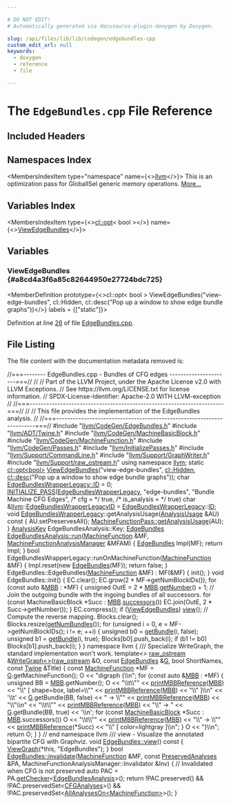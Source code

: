 ```yaml
---

# DO NOT EDIT!
# Automatically generated via docusaurus-plugin-doxygen by Doxygen.

slug: /api/files/lib/lib/codegen/edgebundles-cpp
custom_edit_url: null
keywords:
  - doxygen
  - reference
  - file

---
```





# The `EdgeBundles.cpp` File Reference

<DoxygenPage pluginConfig={pluginConfig}>



## Included Headers

<IncludesList>
<IncludesListItem
  filePath="llvm/CodeGen/EdgeBundles.h"
  permalink="/docs/api/files/include/include/llvm/include/llvm/codegen/edgebundles-h"
  isLocal="true" />
<IncludesListItem
  filePath="llvm/ADT/Twine.h"
  permalink="/docs/api/files/include/include/llvm/include/llvm/adt/twine-h"
  isLocal="true" />
<IncludesListItem
  filePath="llvm/CodeGen/MachineBasicBlock.h"
  permalink="/docs/api/files/include/include/llvm/include/llvm/codegen/machinebasicblock-h"
  isLocal="true" />
<IncludesListItem
  filePath="llvm/CodeGen/MachineFunction.h"
  permalink="/docs/api/files/include/include/llvm/include/llvm/codegen/machinefunction-h"
  isLocal="true" />
<IncludesListItem
  filePath="llvm/CodeGen/Passes.h"
  permalink="/docs/api/files/include/include/llvm/include/llvm/codegen/passes-h"
  isLocal="true" />
<IncludesListItem
  filePath="llvm/InitializePasses.h"
  permalink="/docs/api/files/include/include/llvm/initializepasses-h"
  isLocal="true" />
<IncludesListItem
  filePath="llvm/Support/CommandLine.h"
  permalink="/docs/api/files/include/include/llvm/include/llvm/support/commandline-h"
  isLocal="true" />
<IncludesListItem
  filePath="llvm/Support/GraphWriter.h"
  permalink="/docs/api/files/include/include/llvm/include/llvm/support/graphwriter-h"
  isLocal="true" />
<IncludesListItem
  filePath="llvm/Support/raw_ostream.h"
  permalink="/docs/api/files/include/include/llvm/include/llvm/support/raw-ostream-h"
  isLocal="true" />
</IncludesList>

## Namespaces Index

<MembersIndex>

<MembersIndexItem
  type="namespace"
  name={<><a href="/docs/api/namespaces/llvm">llvm</a></>}>
This is an optimization pass for GlobalISel generic memory operations. <a href="/docs/api/namespaces/llvm/#details">More...</a>
</MembersIndexItem>

</MembersIndex>

## Variables Index

<MembersIndex>

<MembersIndexItem
  type={<><a href="/docs/api/classes/llvm/cl/opt">cl::opt</a>&lt; bool &gt;</>}
  name={<><a href="#a8cd4a3f6a85c82644950e27724bdc725">ViewEdgeBundles</a></>}>
</MembersIndexItem>

</MembersIndex>


<SectionDefinition>

## Variables

### ViewEdgeBundles {#a8cd4a3f6a85c82644950e27724bdc725}

<MemberDefinition
  prototype={<>cl::opt&lt; bool &gt; ViewEdgeBundles(&quot;view-edge-bundles&quot;, cl::Hidden, cl::desc(&quot;Pop up a window to show edge bundle graphs&quot;))</>}
  labels = {["static"]}>

Definition at line <a href="#l00026">26</a> of file <a href="/docs/api/files/lib/lib/codegen/edgebundles-cpp">EdgeBundles.cpp</a>.
</MemberDefinition>

</SectionDefinition>

## File Listing

The file content with the documentation metadata removed is:

<ProgramListing>

<Link id="l00001" /><CodeLine lineNumber="1"><span class="doxyHighlightComment">//===-------- EdgeBundles.cpp - Bundles of CFG edges ----------------------===//</span></CodeLine>
<Link id="l00002" /><CodeLine lineNumber="2"><span class="doxyHighlightComment">//</span></CodeLine>
<Link id="l00003" /><CodeLine lineNumber="3"><span class="doxyHighlightComment">// Part of the LLVM Project, under the Apache License v2.0 with LLVM Exceptions.</span></CodeLine>
<Link id="l00004" /><CodeLine lineNumber="4"><span class="doxyHighlightComment">// See https://llvm.org/LICENSE.txt for license information.</span></CodeLine>
<Link id="l00005" /><CodeLine lineNumber="5"><span class="doxyHighlightComment">// SPDX-License-Identifier: Apache-2.0 WITH LLVM-exception</span></CodeLine>
<Link id="l00006" /><CodeLine lineNumber="6"><span class="doxyHighlightComment">//</span></CodeLine>
<Link id="l00007" /><CodeLine lineNumber="7"><span class="doxyHighlightComment">//===----------------------------------------------------------------------===//</span></CodeLine>
<Link id="l00008" /><CodeLine lineNumber="8"><span class="doxyHighlightComment">//</span></CodeLine>
<Link id="l00009" /><CodeLine lineNumber="9"><span class="doxyHighlightComment">// This file provides the implementation of the EdgeBundles analysis.</span></CodeLine>
<Link id="l00010" /><CodeLine lineNumber="10"><span class="doxyHighlightComment">//</span></CodeLine>
<Link id="l00011" /><CodeLine lineNumber="11"><span class="doxyHighlightComment">//===----------------------------------------------------------------------===//</span></CodeLine>
<Link id="l00012" /><CodeLine lineNumber="12"></CodeLine>
<Link id="l00013" /><CodeLine lineNumber="13"><span class="doxyHighlightPreprocessor">#include &quot;<a href="/docs/api/files/include/include/llvm/include/llvm/codegen/edgebundles-h">llvm/CodeGen/EdgeBundles.h</a>&quot;</span></CodeLine>
<Link id="l00014" /><CodeLine lineNumber="14"><span class="doxyHighlightPreprocessor">#include &quot;<a href="/docs/api/files/include/include/llvm/include/llvm/adt/twine-h">llvm/ADT/Twine.h</a>&quot;</span></CodeLine>
<Link id="l00015" /><CodeLine lineNumber="15"><span class="doxyHighlightPreprocessor">#include &quot;<a href="/docs/api/files/include/include/llvm/include/llvm/codegen/machinebasicblock-h">llvm/CodeGen/MachineBasicBlock.h</a>&quot;</span></CodeLine>
<Link id="l00016" /><CodeLine lineNumber="16"><span class="doxyHighlightPreprocessor">#include &quot;<a href="/docs/api/files/include/include/llvm/include/llvm/codegen/machinefunction-h">llvm/CodeGen/MachineFunction.h</a>&quot;</span></CodeLine>
<Link id="l00017" /><CodeLine lineNumber="17"><span class="doxyHighlightPreprocessor">#include &quot;<a href="/docs/api/files/include/include/llvm/include/llvm/codegen/passes-h">llvm/CodeGen/Passes.h</a>&quot;</span></CodeLine>
<Link id="l00018" /><CodeLine lineNumber="18"><span class="doxyHighlightPreprocessor">#include &quot;<a href="/docs/api/files/include/include/llvm/initializepasses-h">llvm/InitializePasses.h</a>&quot;</span></CodeLine>
<Link id="l00019" /><CodeLine lineNumber="19"><span class="doxyHighlightPreprocessor">#include &quot;<a href="/docs/api/files/include/include/llvm/include/llvm/support/commandline-h">llvm/Support/CommandLine.h</a>&quot;</span></CodeLine>
<Link id="l00020" /><CodeLine lineNumber="20"><span class="doxyHighlightPreprocessor">#include &quot;<a href="/docs/api/files/include/include/llvm/include/llvm/support/graphwriter-h">llvm/Support/GraphWriter.h</a>&quot;</span></CodeLine>
<Link id="l00021" /><CodeLine lineNumber="21"><span class="doxyHighlightPreprocessor">#include &quot;<a href="/docs/api/files/include/include/llvm/include/llvm/support/raw-ostream-h">llvm/Support/raw&#95;ostream.h</a>&quot;</span></CodeLine>
<Link id="l00022" /><CodeLine lineNumber="22"></CodeLine>
<Link id="l00023" /><CodeLine lineNumber="23"><span class="doxyHighlightKeyword">using namespace </span><span class="doxyHighlight"><a href="/docs/api/namespaces/llvm">llvm</a>;</span></CodeLine>
<Link id="l00024" /><CodeLine lineNumber="24"></CodeLine>
<Link id="l00025" /><CodeLine lineNumber="25"><span class="doxyHighlightKeyword">static</span><span class="doxyHighlight"> <a href="/docs/api/classes/llvm/cl/opt">cl::opt&lt;bool&gt;</a></span></CodeLine>
<Link id="l00026" /><CodeLine lineNumber="26" lineLink="#a8cd4a3f6a85c82644950e27724bdc725"><span class="doxyHighlight"><a href="#a8cd4a3f6a85c82644950e27724bdc725">ViewEdgeBundles</a>(</span><span class="doxyHighlightStringLiteral">&quot;view-edge-bundles&quot;</span><span class="doxyHighlight">, <a href="/docs/api/namespaces/llvm/cl/#a68075925a54790e71ca790e1d4f21a40a263ac008d8d31f13ce460395fc4cf7e6">cl::Hidden</a>,</span></CodeLine>
<Link id="l00027" /><CodeLine lineNumber="27"><span class="doxyHighlight">                <a href="/docs/api/structs/llvm/cl/desc">cl::desc</a>(</span><span class="doxyHighlightStringLiteral">&quot;Pop up a window to show edge bundle graphs&quot;</span><span class="doxyHighlight">));</span></CodeLine>
<Link id="l00028" /><CodeLine lineNumber="28"></CodeLine>
<Link id="l00029" /><CodeLine lineNumber="29"><span class="doxyHighlightKeywordType">char</span><span class="doxyHighlight"> <a href="/docs/api/classes/llvm/edgebundleswrapperlegacy/#a3b9231e6c7580d7a34dbb238623163d7">EdgeBundlesWrapperLegacy::ID</a> = 0;</span></CodeLine>
<Link id="l00030" /><CodeLine lineNumber="30"></CodeLine>
<Link id="l00031" /><CodeLine lineNumber="31"><span class="doxyHighlight"><a href="/docs/api/files/include/include/llvm/passsupport-h/#af807c9595d50b45c0008924c4679c85c">INITIALIZE&#95;PASS</a>(<a href="/docs/api/classes/llvm/edgebundleswrapperlegacy">EdgeBundlesWrapperLegacy</a>, </span><span class="doxyHighlightStringLiteral">&quot;edge-bundles&quot;</span><span class="doxyHighlight">,</span></CodeLine>
<Link id="l00032" /><CodeLine lineNumber="32"><span class="doxyHighlight">                </span><span class="doxyHighlightStringLiteral">&quot;Bundle Machine CFG Edges&quot;</span><span class="doxyHighlight">,</span></CodeLine>
<Link id="l00033" /><CodeLine lineNumber="33"><span class="doxyHighlight">                </span><span class="doxyHighlightComment">/&#42; cfg = &#42;/</span><span class="doxyHighlight"> </span><span class="doxyHighlightKeyword">true</span><span class="doxyHighlight">, </span><span class="doxyHighlightComment">/&#42; is&#95;analysis = &#42;/</span><span class="doxyHighlight"> </span><span class="doxyHighlightKeyword">true</span><span class="doxyHighlight">)</span></CodeLine>
<Link id="l00034" /><CodeLine lineNumber="34"></CodeLine>
<Link id="l00035" /><CodeLine lineNumber="35"><span class="doxyHighlight">char &amp;<a href="/docs/api/namespaces/llvm">llvm</a>::<a href="/docs/api/namespaces/llvm/#ae91d757fa0fbbd1cec23be9766ac0102">EdgeBundlesWrapperLegacyID</a> = <a href="/docs/api/classes/llvm/edgebundleswrapperlegacy">EdgeBundlesWrapperLegacy</a>::<a href="/docs/api/namespaces/llvm/callingconv/#abdf8cf606905c10634e831390981b0ed">ID</a>;</span></CodeLine>
<Link id="l00036" /><CodeLine lineNumber="36"></CodeLine>
<Link id="l00037" /><CodeLine lineNumber="37"><span class="doxyHighlightKeywordType">void</span><span class="doxyHighlight"> <a href="/docs/api/classes/llvm/edgebundleswrapperlegacy">EdgeBundlesWrapperLegacy</a>::getAnalysisUsage(<a href="/docs/api/classes/llvm/analysisusage">AnalysisUsage</a> &amp;AU)</span><span class="doxyHighlightKeyword"> const </span><span class="doxyHighlight">&#123;</span></CodeLine>
<Link id="l00038" /><CodeLine lineNumber="38"><span class="doxyHighlight">  AU.setPreservesAll();</span></CodeLine>
<Link id="l00039" /><CodeLine lineNumber="39"><span class="doxyHighlight">  <a href="/docs/api/classes/llvm/machinefunctionpass/#a864fd57b4304ef933b3281d0ef85a88e">MachineFunctionPass::getAnalysisUsage</a>(AU);</span></CodeLine>
<Link id="l00040" /><CodeLine lineNumber="40"><span class="doxyHighlight">&#125;</span></CodeLine>
<Link id="l00041" /><CodeLine lineNumber="41"></CodeLine>
<Link id="l00042" /><CodeLine lineNumber="42"><span class="doxyHighlight"><a href="/docs/api/structs/llvm/analysiskey">AnalysisKey</a> EdgeBundlesAnalysis::Key;</span></CodeLine>
<Link id="l00043" /><CodeLine lineNumber="43"></CodeLine>
<Link id="l00044" /><CodeLine lineNumber="44" lineLink="/docs/api/classes/llvm/edgebundlesanalysis/#a4c1d8421d2803cefee622646f58ce93c"><span class="doxyHighlight"><a href="/docs/api/classes/llvm/edgebundles">EdgeBundles</a> <a href="/docs/api/classes/llvm/edgebundlesanalysis/#a4c1d8421d2803cefee622646f58ce93c">EdgeBundlesAnalysis::run</a>(<a href="/docs/api/classes/llvm/machinefunction">MachineFunction</a> &amp;MF,</span></CodeLine>
<Link id="l00045" /><CodeLine lineNumber="45"><span class="doxyHighlight">                                     <a href="/docs/api/namespaces/llvm/#a064825a8817522ca733ac413a7122d36">MachineFunctionAnalysisManager</a> &amp;MFAM) &#123;</span></CodeLine>
<Link id="l00046" /><CodeLine lineNumber="46"><span class="doxyHighlight">  <a href="/docs/api/classes/llvm/edgebundles">EdgeBundles</a> Impl(MF);</span></CodeLine>
<Link id="l00047" /><CodeLine lineNumber="47"><span class="doxyHighlight">  </span><span class="doxyHighlightKeywordFlow">return</span><span class="doxyHighlight"> Impl;</span></CodeLine>
<Link id="l00048" /><CodeLine lineNumber="48"><span class="doxyHighlight">&#125;</span></CodeLine>
<Link id="l00049" /><CodeLine lineNumber="49"></CodeLine>
<Link id="l00050" /><CodeLine lineNumber="50"><span class="doxyHighlightKeywordType">bool</span><span class="doxyHighlight"> EdgeBundlesWrapperLegacy::runOnMachineFunction(<a href="/docs/api/classes/llvm/machinefunction">MachineFunction</a> &amp;MF) &#123;</span></CodeLine>
<Link id="l00051" /><CodeLine lineNumber="51"><span class="doxyHighlight">  Impl.reset(</span><span class="doxyHighlightKeyword">new</span><span class="doxyHighlight"> <a href="/docs/api/classes/llvm/edgebundles">EdgeBundles</a>(MF));</span></CodeLine>
<Link id="l00052" /><CodeLine lineNumber="52"><span class="doxyHighlight">  </span><span class="doxyHighlightKeywordFlow">return</span><span class="doxyHighlight"> </span><span class="doxyHighlightKeyword">false</span><span class="doxyHighlight">;</span></CodeLine>
<Link id="l00053" /><CodeLine lineNumber="53"><span class="doxyHighlight">&#125;</span></CodeLine>
<Link id="l00054" /><CodeLine lineNumber="54"></CodeLine>
<Link id="l00055" /><CodeLine lineNumber="55"><span class="doxyHighlight">EdgeBundles::EdgeBundles(<a href="/docs/api/classes/llvm/machinefunction">MachineFunction</a> &amp;MF) : MF(&amp;MF) &#123; init(); &#125;</span></CodeLine>
<Link id="l00056" /><CodeLine lineNumber="56"></CodeLine>
<Link id="l00057" /><CodeLine lineNumber="57"><span class="doxyHighlightKeywordType">void</span><span class="doxyHighlight"> EdgeBundles::init() &#123;</span></CodeLine>
<Link id="l00058" /><CodeLine lineNumber="58"><span class="doxyHighlight">  EC.clear();</span></CodeLine>
<Link id="l00059" /><CodeLine lineNumber="59"><span class="doxyHighlight">  EC.grow(2 &#42; MF-&gt;getNumBlockIDs());</span></CodeLine>
<Link id="l00060" /><CodeLine lineNumber="60"></CodeLine>
<Link id="l00061" /><CodeLine lineNumber="61"><span class="doxyHighlight">  </span><span class="doxyHighlightKeywordFlow">for</span><span class="doxyHighlight"> (</span><span class="doxyHighlightKeyword">const</span><span class="doxyHighlight"> </span><span class="doxyHighlightKeyword">auto</span><span class="doxyHighlight"> &amp;<a href="/docs/api/files/lib/lib/target/lib/target/arm/armslshardening-cpp/#a5958512eae2979bd2eb383977996a600">MBB</a> : &#42;MF) &#123;</span></CodeLine>
<Link id="l00062" /><CodeLine lineNumber="62"><span class="doxyHighlight">    </span><span class="doxyHighlightKeywordType">unsigned</span><span class="doxyHighlight"> OutE = 2 &#42; <a href="/docs/api/files/lib/lib/target/lib/target/arm/armslshardening-cpp/#a5958512eae2979bd2eb383977996a600">MBB</a>.<a href="/docs/api/classes/llvm/machinebasicblock/#a3aa22d521bd6a7e6b9f35545dc7b0f1e">getNumber</a>() + 1;</span></CodeLine>
<Link id="l00063" /><CodeLine lineNumber="63"><span class="doxyHighlight">    </span><span class="doxyHighlightComment">// Join the outgoing bundle with the ingoing bundles of all successors.</span></CodeLine>
<Link id="l00064" /><CodeLine lineNumber="64"><span class="doxyHighlight">    </span><span class="doxyHighlightKeywordFlow">for</span><span class="doxyHighlight"> (</span><span class="doxyHighlightKeyword">const</span><span class="doxyHighlight"> MachineBasicBlock &#42;Succ : <a href="/docs/api/files/lib/lib/target/lib/target/arm/armslshardening-cpp/#a5958512eae2979bd2eb383977996a600">MBB</a>.<a href="/docs/api/classes/llvm/machinebasicblock/#ad88ff1529541fb4e243cc8ed90b11131">successors</a>())</span></CodeLine>
<Link id="l00065" /><CodeLine lineNumber="65"><span class="doxyHighlight">      EC.join(OutE, 2 &#42; Succ-&gt;getNumber());</span></CodeLine>
<Link id="l00066" /><CodeLine lineNumber="66"><span class="doxyHighlight">  &#125;</span></CodeLine>
<Link id="l00067" /><CodeLine lineNumber="67"><span class="doxyHighlight">  EC.compress();</span></CodeLine>
<Link id="l00068" /><CodeLine lineNumber="68"><span class="doxyHighlight">  </span><span class="doxyHighlightKeywordFlow">if</span><span class="doxyHighlight"> (<a href="#a8cd4a3f6a85c82644950e27724bdc725">ViewEdgeBundles</a>)</span></CodeLine>
<Link id="l00069" /><CodeLine lineNumber="69"><span class="doxyHighlight">    <a href="/docs/api/classes/llvm/edgebundles/#a9b9e5d1516e1802319ee59a46cc3dac7">view</a>();</span></CodeLine>
<Link id="l00070" /><CodeLine lineNumber="70"></CodeLine>
<Link id="l00071" /><CodeLine lineNumber="71"><span class="doxyHighlight">  </span><span class="doxyHighlightComment">// Compute the reverse mapping.</span></CodeLine>
<Link id="l00072" /><CodeLine lineNumber="72"><span class="doxyHighlight">  Blocks.clear();</span></CodeLine>
<Link id="l00073" /><CodeLine lineNumber="73"><span class="doxyHighlight">  Blocks.resize(<a href="/docs/api/classes/llvm/edgebundles/#a9622c5f8f20875b7770001a92a4bb32f">getNumBundles</a>());</span></CodeLine>
<Link id="l00074" /><CodeLine lineNumber="74"></CodeLine>
<Link id="l00075" /><CodeLine lineNumber="75"><span class="doxyHighlight">  </span><span class="doxyHighlightKeywordFlow">for</span><span class="doxyHighlight"> (</span><span class="doxyHighlightKeywordType">unsigned</span><span class="doxyHighlight"> i = 0, e = MF-&gt;getNumBlockIDs(); i != e; ++i) &#123;</span></CodeLine>
<Link id="l00076" /><CodeLine lineNumber="76"><span class="doxyHighlight">    </span><span class="doxyHighlightKeywordType">unsigned</span><span class="doxyHighlight"> b0 = <a href="/docs/api/classes/llvm/edgebundles/#a82ab46612904a1a2bbacf62facbfc306">getBundle</a>(i, </span><span class="doxyHighlightKeyword">false</span><span class="doxyHighlight">);</span></CodeLine>
<Link id="l00077" /><CodeLine lineNumber="77"><span class="doxyHighlight">    </span><span class="doxyHighlightKeywordType">unsigned</span><span class="doxyHighlight"> b1 = <a href="/docs/api/classes/llvm/edgebundles/#a82ab46612904a1a2bbacf62facbfc306">getBundle</a>(i, </span><span class="doxyHighlightKeyword">true</span><span class="doxyHighlight">);</span></CodeLine>
<Link id="l00078" /><CodeLine lineNumber="78"><span class="doxyHighlight">    Blocks&#91;b0&#93;.push&#95;back(i);</span></CodeLine>
<Link id="l00079" /><CodeLine lineNumber="79"><span class="doxyHighlight">    </span><span class="doxyHighlightKeywordFlow">if</span><span class="doxyHighlight"> (b1 != b0)</span></CodeLine>
<Link id="l00080" /><CodeLine lineNumber="80"><span class="doxyHighlight">      Blocks&#91;b1&#93;.push&#95;back(i);</span></CodeLine>
<Link id="l00081" /><CodeLine lineNumber="81"><span class="doxyHighlight">  &#125;</span></CodeLine>
<Link id="l00082" /><CodeLine lineNumber="82"><span class="doxyHighlight">&#125;</span></CodeLine>
<Link id="l00083" /><CodeLine lineNumber="83"></CodeLine>
<Link id="l00084" /><CodeLine lineNumber="84"><span class="doxyHighlightKeyword">namespace </span><span class="doxyHighlight">llvm &#123;</span></CodeLine>
<Link id="l00085" /><CodeLine lineNumber="85"></CodeLine>
<Link id="l00086" /><CodeLine lineNumber="86"><span class="doxyHighlightComment">/// Specialize WriteGraph, the standard implementation won&#39;t work.</span></CodeLine>
<Link id="l00087" /><CodeLine lineNumber="87"><span class="doxyHighlightKeyword">template</span><span class="doxyHighlight">&lt;&gt;</span></CodeLine>
<Link id="l00088" /><CodeLine lineNumber="88" lineLink="/docs/api/namespaces/llvm/#afac26e8512fe634bf04ce2c48e37d5c8"><span class="doxyHighlight"><a href="/docs/api/classes/llvm/raw-ostream">raw&#95;ostream</a> &amp;<a href="/docs/api/namespaces/llvm/#a45fc498e695e5b2061ab5e6ec8e604a1">WriteGraph&lt;&gt;</a>(<a href="/docs/api/classes/llvm/raw-ostream">raw&#95;ostream</a> &amp;O, </span><span class="doxyHighlightKeyword">const</span><span class="doxyHighlight"> <a href="/docs/api/classes/llvm/edgebundles">EdgeBundles</a> &amp;<a href="/docs/api/files/lib/lib/support/md5-cpp/#ad96b7cf3182ce2ba85e5a7a93b12c441">G</a>,</span></CodeLine>
<Link id="l00089" /><CodeLine lineNumber="89"><span class="doxyHighlight">                          </span><span class="doxyHighlightKeywordType">bool</span><span class="doxyHighlight"> ShortNames,</span></CodeLine>
<Link id="l00090" /><CodeLine lineNumber="90"><span class="doxyHighlight">                          </span><span class="doxyHighlightKeyword">const</span><span class="doxyHighlight"> <a href="/docs/api/classes/llvm/twine">Twine</a> &amp;Title) &#123;</span></CodeLine>
<Link id="l00091" /><CodeLine lineNumber="91"><span class="doxyHighlight">  </span><span class="doxyHighlightKeyword">const</span><span class="doxyHighlight"> <a href="/docs/api/classes/llvm/machinefunction">MachineFunction</a> &#42;MF = <a href="/docs/api/files/lib/lib/support/md5-cpp/#ad96b7cf3182ce2ba85e5a7a93b12c441">G</a>.getMachineFunction();</span></CodeLine>
<Link id="l00092" /><CodeLine lineNumber="92"></CodeLine>
<Link id="l00093" /><CodeLine lineNumber="93"><span class="doxyHighlight">  O &lt;&lt; </span><span class="doxyHighlightStringLiteral">&quot;digraph &#123;\\n&quot;</span><span class="doxyHighlight">;</span></CodeLine>
<Link id="l00094" /><CodeLine lineNumber="94"><span class="doxyHighlight">  </span><span class="doxyHighlightKeywordFlow">for</span><span class="doxyHighlight"> (</span><span class="doxyHighlightKeyword">const</span><span class="doxyHighlight"> </span><span class="doxyHighlightKeyword">auto</span><span class="doxyHighlight"> &amp;<a href="/docs/api/files/lib/lib/target/lib/target/arm/armslshardening-cpp/#a5958512eae2979bd2eb383977996a600">MBB</a> : &#42;MF) &#123;</span></CodeLine>
<Link id="l00095" /><CodeLine lineNumber="95"><span class="doxyHighlight">    </span><span class="doxyHighlightKeywordType">unsigned</span><span class="doxyHighlight"> BB = <a href="/docs/api/files/lib/lib/target/lib/target/arm/armslshardening-cpp/#a5958512eae2979bd2eb383977996a600">MBB</a>.getNumber();</span></CodeLine>
<Link id="l00096" /><CodeLine lineNumber="96"><span class="doxyHighlight">    O &lt;&lt; </span><span class="doxyHighlightStringLiteral">&quot;\\t\\&quot;&quot;</span><span class="doxyHighlight"> &lt;&lt; <a href="/docs/api/namespaces/llvm/#af7881286e3ea4d7f1c4a63c87c132dac">printMBBReference</a>(<a href="/docs/api/files/lib/lib/target/lib/target/arm/armslshardening-cpp/#a5958512eae2979bd2eb383977996a600">MBB</a>) &lt;&lt; </span><span class="doxyHighlightStringLiteral">&quot;\\&quot; &#91; shape=box, label=\\&quot;&quot;</span></CodeLine>
<Link id="l00097" /><CodeLine lineNumber="97"><span class="doxyHighlight">      &lt;&lt; <a href="/docs/api/namespaces/llvm/#af7881286e3ea4d7f1c4a63c87c132dac">printMBBReference</a>(<a href="/docs/api/files/lib/lib/target/lib/target/arm/armslshardening-cpp/#a5958512eae2979bd2eb383977996a600">MBB</a>) &lt;&lt; </span><span class="doxyHighlightStringLiteral">&quot;\\&quot; &#93;\\n&quot;</span></CodeLine>
<Link id="l00098" /><CodeLine lineNumber="98"><span class="doxyHighlight">      &lt;&lt; </span><span class="doxyHighlightCharLiteral">&#39;\\t&#39;</span><span class="doxyHighlight"> &lt;&lt; <a href="/docs/api/files/lib/lib/support/md5-cpp/#ad96b7cf3182ce2ba85e5a7a93b12c441">G</a>.getBundle(BB, </span><span class="doxyHighlightKeyword">false</span><span class="doxyHighlight">) &lt;&lt; </span><span class="doxyHighlightStringLiteral">&quot; -&gt; \\&quot;&quot;</span><span class="doxyHighlight"> &lt;&lt; <a href="/docs/api/namespaces/llvm/#af7881286e3ea4d7f1c4a63c87c132dac">printMBBReference</a>(<a href="/docs/api/files/lib/lib/target/lib/target/arm/armslshardening-cpp/#a5958512eae2979bd2eb383977996a600">MBB</a>)</span></CodeLine>
<Link id="l00099" /><CodeLine lineNumber="99"><span class="doxyHighlight">      &lt;&lt; </span><span class="doxyHighlightStringLiteral">&quot;\\&quot;\\n&quot;</span></CodeLine>
<Link id="l00100" /><CodeLine lineNumber="100"><span class="doxyHighlight">      &lt;&lt; </span><span class="doxyHighlightStringLiteral">&quot;\\t\\&quot;&quot;</span><span class="doxyHighlight"> &lt;&lt; <a href="/docs/api/namespaces/llvm/#af7881286e3ea4d7f1c4a63c87c132dac">printMBBReference</a>(<a href="/docs/api/files/lib/lib/target/lib/target/arm/armslshardening-cpp/#a5958512eae2979bd2eb383977996a600">MBB</a>) &lt;&lt; </span><span class="doxyHighlightStringLiteral">&quot;\\&quot; -&gt; &quot;</span><span class="doxyHighlight"> &lt;&lt; <a href="/docs/api/files/lib/lib/support/md5-cpp/#ad96b7cf3182ce2ba85e5a7a93b12c441">G</a>.getBundle(BB, </span><span class="doxyHighlightKeyword">true</span><span class="doxyHighlight">)</span></CodeLine>
<Link id="l00101" /><CodeLine lineNumber="101"><span class="doxyHighlight">      &lt;&lt; </span><span class="doxyHighlightCharLiteral">&#39;\\n&#39;</span><span class="doxyHighlight">;</span></CodeLine>
<Link id="l00102" /><CodeLine lineNumber="102"><span class="doxyHighlight">    </span><span class="doxyHighlightKeywordFlow">for</span><span class="doxyHighlight"> (</span><span class="doxyHighlightKeyword">const</span><span class="doxyHighlight"> <a href="/docs/api/classes/llvm/machinebasicblock">MachineBasicBlock</a> &#42;Succ : <a href="/docs/api/files/lib/lib/target/lib/target/arm/armslshardening-cpp/#a5958512eae2979bd2eb383977996a600">MBB</a>.successors())</span></CodeLine>
<Link id="l00103" /><CodeLine lineNumber="103"><span class="doxyHighlight">      O &lt;&lt; </span><span class="doxyHighlightStringLiteral">&quot;\\t\\&quot;&quot;</span><span class="doxyHighlight"> &lt;&lt; <a href="/docs/api/namespaces/llvm/#af7881286e3ea4d7f1c4a63c87c132dac">printMBBReference</a>(<a href="/docs/api/files/lib/lib/target/lib/target/arm/armslshardening-cpp/#a5958512eae2979bd2eb383977996a600">MBB</a>) &lt;&lt; </span><span class="doxyHighlightStringLiteral">&quot;\\&quot; -&gt; \\&quot;&quot;</span></CodeLine>
<Link id="l00104" /><CodeLine lineNumber="104"><span class="doxyHighlight">        &lt;&lt; <a href="/docs/api/namespaces/llvm/#af7881286e3ea4d7f1c4a63c87c132dac">printMBBReference</a>(&#42;Succ) &lt;&lt; </span><span class="doxyHighlightStringLiteral">&quot;\\&quot; &#91; color=lightgray &#93;\\n&quot;</span><span class="doxyHighlight">;</span></CodeLine>
<Link id="l00105" /><CodeLine lineNumber="105"><span class="doxyHighlight">  &#125;</span></CodeLine>
<Link id="l00106" /><CodeLine lineNumber="106"><span class="doxyHighlight">  O &lt;&lt; </span><span class="doxyHighlightStringLiteral">&quot;&#125;\\n&quot;</span><span class="doxyHighlight">;</span></CodeLine>
<Link id="l00107" /><CodeLine lineNumber="107"><span class="doxyHighlight">  </span><span class="doxyHighlightKeywordFlow">return</span><span class="doxyHighlight"> O;</span></CodeLine>
<Link id="l00108" /><CodeLine lineNumber="108"><span class="doxyHighlight">&#125;</span></CodeLine>
<Link id="l00109" /><CodeLine lineNumber="109"></CodeLine>
<Link id="l00110" /><CodeLine lineNumber="110"><span class="doxyHighlight">&#125; </span><span class="doxyHighlightComment">// end namespace llvm</span></CodeLine>
<Link id="l00111" /><CodeLine lineNumber="111"></CodeLine>
<Link id="l00112" /><CodeLine lineNumber="112"><span class="doxyHighlightComment">/// view - Visualize the annotated bipartite CFG with Graphviz.</span></CodeLine>
<Link id="l00113" /><CodeLine lineNumber="113" lineLink="/docs/api/classes/llvm/edgebundles/#a9b9e5d1516e1802319ee59a46cc3dac7"><span class="doxyHighlightKeywordType">void</span><span class="doxyHighlight"> <a href="/docs/api/classes/llvm/edgebundles/#a9b9e5d1516e1802319ee59a46cc3dac7">EdgeBundles::view</a>()</span><span class="doxyHighlightKeyword"> const </span><span class="doxyHighlight">&#123;</span></CodeLine>
<Link id="l00114" /><CodeLine lineNumber="114"><span class="doxyHighlight">  <a href="/docs/api/namespaces/llvm/#ab8635363d4287c93f64c55ad5567fcf0">ViewGraph</a>(&#42;</span><span class="doxyHighlightKeyword">this</span><span class="doxyHighlight">, </span><span class="doxyHighlightStringLiteral">&quot;EdgeBundles&quot;</span><span class="doxyHighlight">);</span></CodeLine>
<Link id="l00115" /><CodeLine lineNumber="115"><span class="doxyHighlight">&#125;</span></CodeLine>
<Link id="l00116" /><CodeLine lineNumber="116"></CodeLine>
<Link id="l00117" /><CodeLine lineNumber="117" lineLink="/docs/api/classes/llvm/edgebundles/#a57ef483dd270cd42f2078099e172b0bd"><span class="doxyHighlightKeywordType">bool</span><span class="doxyHighlight"> <a href="/docs/api/classes/llvm/edgebundles/#a57ef483dd270cd42f2078099e172b0bd">EdgeBundles::invalidate</a>(<a href="/docs/api/classes/llvm/machinefunction">MachineFunction</a> &amp;MF, </span><span class="doxyHighlightKeyword">const</span><span class="doxyHighlight"> <a href="/docs/api/classes/llvm/preservedanalyses">PreservedAnalyses</a> &amp;PA,</span></CodeLine>
<Link id="l00118" /><CodeLine lineNumber="118"><span class="doxyHighlight">                             MachineFunctionAnalysisManager::Invalidator &amp;Inv) &#123;</span></CodeLine>
<Link id="l00119" /><CodeLine lineNumber="119"><span class="doxyHighlight">  </span><span class="doxyHighlightComment">// Invalidated when CFG is not preserved</span></CodeLine>
<Link id="l00120" /><CodeLine lineNumber="120"><span class="doxyHighlight">  </span><span class="doxyHighlightKeyword">auto</span><span class="doxyHighlight"> PAC = PA.<a href="/docs/api/classes/llvm/preservedanalyses/#aa7a1b769f9c57010cc41d9c3bb9d39c6">getChecker</a>&lt;<a href="/docs/api/classes/llvm/edgebundles/#af134d2edb87e8cdee7e9747c3250c809">EdgeBundlesAnalysis</a>&gt;();</span></CodeLine>
<Link id="l00121" /><CodeLine lineNumber="121"><span class="doxyHighlight">  </span><span class="doxyHighlightKeywordFlow">return</span><span class="doxyHighlight"> !PAC.preserved() &amp;&amp; !PAC.preservedSet&lt;<a href="/docs/api/classes/llvm/cfganalyses">CFGAnalyses</a>&gt;() &amp;&amp;</span></CodeLine>
<Link id="l00122" /><CodeLine lineNumber="122"><span class="doxyHighlight">         !PAC.preservedSet&lt;<a href="/docs/api/classes/llvm/allanalyseson">AllAnalysesOn&lt;MachineFunction&gt;</a>&gt;();</span></CodeLine>
<Link id="l00123" /><CodeLine lineNumber="123"><span class="doxyHighlight">&#125;</span></CodeLine>

</ProgramListing>


</DoxygenPage>
